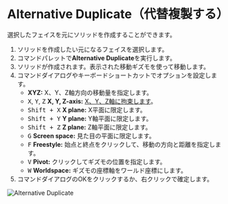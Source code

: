 
# Alternative Duplicate（代替複製する）

<Reference shortcut="Alt + D" command="Alternative Duplicate" button="コマンドバー左" />

選択したフェイスを元にソリッドを作成することができます。

1. ソリッドを作成したい元になるフェイスを選択します。
2. コマンドパレットで**Alternative Duplicate**を実行します。
3. ソリッドが作成されます。表示された移動ギズモを使って移動します。
4. コマンドダイアログやキーボードショートカットでオプションを設定します。
   - **XYZ:** X、Y、Z軸方向の移動量を指定します。
   - <kbd>X</kbd>, <kbd>Y</kbd>, <kbd>Z</kbd> **X, Y, Z-axis:** [X、Y、Z軸に拘束します](./sketching-tips#constrain-to-the-x-y-or-z-axis)。
   - <kbd>Shift + X</kbd> **X plane:** X平面に限定します。
   - <kbd>Shift + Y</kbd> **Y plane:** Y軸平面に限定します。
   - <kbd>Shift + Z</kbd> **Z plane:** Z軸平面に限定します。
   - <kbd>G</kbd> **Screen space:** 見た目の平面に限定します。
   - <kbd>F</kbd> **Freestyle:** 始点と終点をクリックして、移動の方向と距離を指定します。
   - <kbd>V</kbd> **Pivot:** クリックしてギズモの位置を指定します。
   - <kbd>W</kbd> **Worldspace:** ギズモの座標軸をワールド座標にします。
5. コマンドダイアログのOKをクリックするか、右クリックで確定します。

![Alternative Duplicate](/img/alternative-duplicate.gif)




